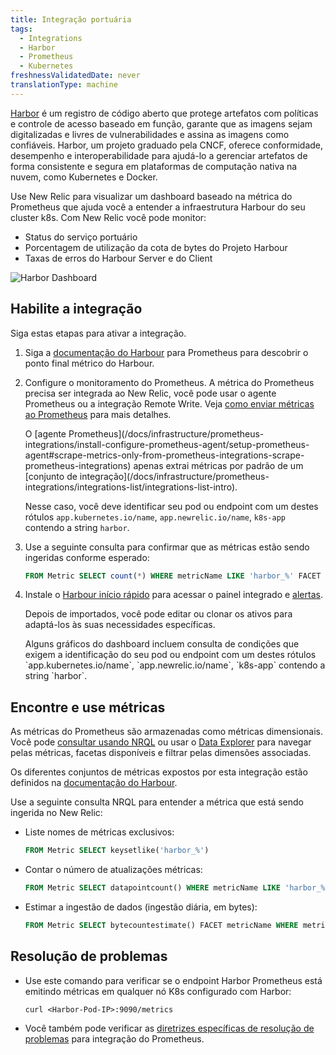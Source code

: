 ```yaml
---
title: Integração portuária
tags:
  - Integrations
  - Harbor
  - Prometheus
  - Kubernetes
freshnessValidatedDate: never
translationType: machine
---
```



[Harbor](https://goharbor.io/) é um registro de código aberto que protege artefatos com políticas e controle de acesso baseado em função, garante que as imagens sejam digitalizadas e livres de vulnerabilidades e assina as imagens como confiáveis. Harbor, um projeto graduado pela CNCF, oferece conformidade, desempenho e interoperabilidade para ajudá-lo a gerenciar artefatos de forma consistente e segura em plataformas de computação nativa na nuvem, como Kubernetes e Docker.

Use New Relic para visualizar um dashboard baseado na métrica do Prometheus que ajuda você a entender a infraestrutura Harbour do seu cluster k8s. Com New Relic você pode monitor:

* Status do serviço portuário
* Porcentagem de utilização da cota de bytes do Projeto Harbour
* Taxas de erros do Harbour Server e do Client

<img
  title="Harbor Dashboard"
  alt="Harbor Dashboard"
  src={kubernetesHarborDashboard}
/>

## Habilite a integração

Siga estas etapas para ativar a integração.

1. Siga a [documentação do Harbour](https://goharbor.io/docs/2.2.0/administration/metrics/#scrapping-metrics-with-prometheus) para Prometheus para descobrir o ponto final métrico do Harbour.

2. Configure o monitoramento do Prometheus. A métrica do Prometheus precisa ser integrada ao New Relic, você pode usar o agente Prometheus ou a integração Remote Write. Veja [como enviar métricas ao Prometheus](/docs/infrastructure/prometheus-integrations/get-started/send-prometheus-metric-data-new-relic/) para mais detalhes.

   <Callout variant="important">
     O [agente Prometheus](/docs/infrastructure/prometheus-integrations/install-configure-prometheus-agent/setup-prometheus-agent#scrape-metrics-only-from-prometheus-integrations-scrape-prometheus-integrations) apenas extrai métricas por padrão de um [conjunto de integração](/docs/infrastructure/prometheus-integrations/integrations-list/integrations-list-intro).

     Nesse caso, você deve identificar seu pod ou endpoint com um destes rótulos `app.kubernetes.io/name`, `app.newrelic.io/name`, `k8s-app` contendo a string `harbor`.
   </Callout>

3. Use a seguinte consulta para confirmar que as métricas estão sendo ingeridas conforme esperado:

   ```sql
   FROM Metric SELECT count(*) WHERE metricName LIKE 'harbor_%' FACET metricName LIMIT MAX
   ```

4. Instale o [Harbour início rápido](https://newrelic.com/instant-observability/harbor) para acessar o painel integrado e [alertas](/docs/alerts-applied-intelligence/new-relic-alerts/learn-alerts/introduction-alerts/).

   Depois de importados, você pode editar ou clonar os ativos para adaptá-los às suas necessidades específicas.

   <Callout variant="important">
     Alguns gráficos do dashboard incluem consulta de condições que exigem a identificação do seu pod ou endpoint com um destes rótulos `app.kubernetes.io/name`, `app.newrelic.io/name`, `k8s-app` contendo a string `harbor`.
   </Callout>

## Encontre e use métricas

As métricas do Prometheus são armazenadas como métricas dimensionais. Você pode [consultar usando NRQL](/docs/telemetry-data-platform/get-data/apis/query-metric-data-type/) ou usar o [Data Explorer](/docs/query-your-data/explore-query-data/browse-data/introduction-data-explorer/) para navegar pelas métricas, facetas disponíveis e filtrar pelas dimensões associadas.

Os diferentes conjuntos de métricas expostos por esta integração estão definidos na [documentação do Harbour](https://goharbor.io/docs/2.2.0/administration/metrics/).

Use a seguinte consulta NRQL para entender a métrica que está sendo ingerida no New Relic:

* Liste nomes de métricas exclusivos:

  ```sql
  FROM Metric SELECT keysetlike('harbor_%')
  ```

* Contar o número de atualizações métricas:

  ```sql
  FROM Metric SELECT datapointcount() WHERE metricName LIKE 'harbor_%' LIMIT MAX
  ```

* Estimar a ingestão de dados (ingestão diária, em bytes):

  ```sql
  FROM Metric SELECT bytecountestimate() FACET metricName WHERE metricName LIKE 'harbor_%' SINCE 1 DAY AGO LIMIT MAX
  ```

## Resolução de problemas

* Use este comando para verificar se o endpoint Harbor Prometheus está emitindo métricas em qualquer nó K8s configurado com Harbor:

  ```
  curl <Harbor-Pod-IP>:9090/metrics
  ```

* Você também pode verificar as [diretrizes específicas de resolução de problemas](/docs/infrastructure/prometheus-integrations/install-configure-prometheus-agent/troubleshooting-guide/) para integração do Prometheus.